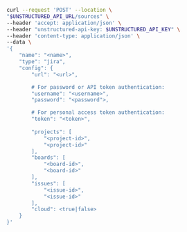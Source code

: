 ```bash curl
curl --request 'POST' --location \
"$UNSTRUCTURED_API_URL/sources" \
--header 'accept: application/json' \
--header "unstructured-api-key: $UNSTRUCTURED_API_KEY" \
--header 'content-type: application/json' \
--data \
'{
    "name": "<name>",
    "type": "jira",
    "config": {
        "url": "<url>",

        # For password or API token authentication:
        "username": "<username>",
        "password": "<password">,

        # For personal access token authentication:
        "token": "<token>",
        
        "projects": [ 
            "<project-id>",
            "<project-id>"
        ],
        "boards": [ 
            "<board-id>",
            "<board-id>"
        ],
        "issues": [ 
            "<issue-id>",
            "<issue-id>"
        ],
        "cloud": <true|false>
    }
}'
```